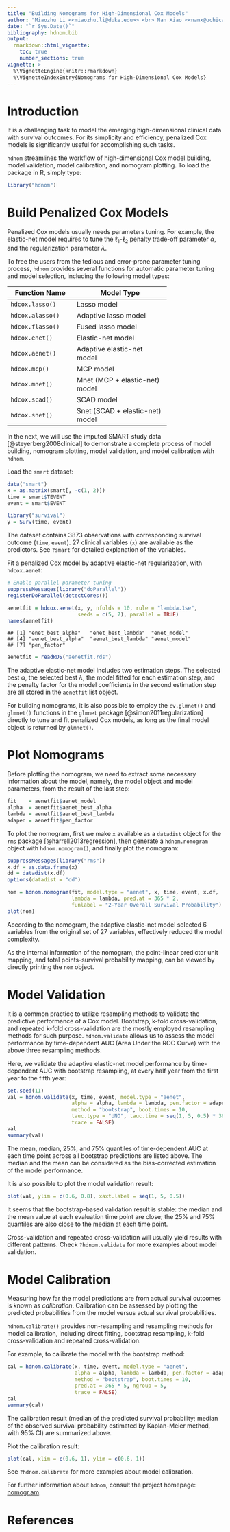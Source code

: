 ```yaml
---
title: "Building Nomograms for High-Dimensional Cox Models"
author: "Miaozhu Li <<miaozhu.li@duke.edu>> <br> Nan Xiao <<nanx@uchicago.edu>>"
date: "`r Sys.Date()`"
bibliography: hdnom.bib
output:
  rmarkdown::html_vignette:
    toc: true
    number_sections: true
vignette: >
  %\VignetteEngine{knitr::rmarkdown}
  %\VignetteIndexEntry{Nomograms for High-Dimensional Cox Models}
---
```


# Introduction

It is a challenging task to model the emerging high-dimensional clinical
data with survival outcomes.
For its simplicity and efficiency, penalized Cox models is significantly
useful for accomplishing such tasks.

`hdnom` streamlines the workflow of high-dimensional Cox model building,
model validation, model calibration, and nomogram plotting.
To load the package in R, simply type:

```r
library("hdnom")
```

# Build Penalized Cox Models

Penalized Cox models usually needs parameters tuning.
For example, the elastic-net model requires to tune the $\ell_1$-$\ell_2$
penalty trade-off parameter $\alpha$, and the regularization parameter
$\lambda$.

To free the users from the tedious and error-prone parameter tuning process,
`hdnom` provides several functions for automatic parameter tuning and
model selection, including the following model types:

+------------------+---------------------------------+
| Function Name    | Model Type                      |
+==================+=================================+
| `hdcox.lasso()`  | Lasso model                     |
+------------------+---------------------------------+
| `hdcox.alasso()` | Adaptive lasso model            |
+------------------+---------------------------------+
| `hdcox.flasso()` | Fused lasso model               |
+------------------+---------------------------------+
| `hdcox.enet()`   | Elastic-net model               |
+------------------+---------------------------------+
| `hdcox.aenet()`  | Adaptive elastic-net model      |
+------------------+---------------------------------+
| `hdcox.mcp()`    | MCP model                       |
+------------------+---------------------------------+
| `hdcox.mnet()`   | Mnet (MCP + elastic-net) model  |
+------------------+---------------------------------+
| `hdcox.scad()`   | SCAD model                      |
+------------------+---------------------------------+
| `hdcox.snet()`   | Snet (SCAD + elastic-net) model |
+------------------+---------------------------------+

In the next, we will use the imputed SMART study data [@steyerberg2008clinical]
to demonstrate a complete process of model building, nomogram plotting,
model validation, and model calibration with `hdnom`.

Load the `smart` dataset:

```r
data("smart")
x = as.matrix(smart[, -c(1, 2)])
time = smart$TEVENT
event = smart$EVENT

library("survival")
y = Surv(time, event)
```

The dataset contains 3873 observations with corresponding survival outcome
(`time`, `event`). 27 clinical variables (`x`) are available as the predictors.
See `?smart` for detailed explanation of the variables.

Fit a penalized Cox model by adaptive elastic-net regularization,
with `hdcox.aenet`:

```r
# Enable parallel parameter tuning
suppressMessages(library("doParallel"))
registerDoParallel(detectCores())

aenetfit = hdcox.aenet(x, y, nfolds = 10, rule = "lambda.1se",
                       seeds = c(5, 7), parallel = TRUE)
names(aenetfit)
```

```
## [1] "enet_best_alpha"   "enet_best_lambda"  "enet_model"
## [4] "aenet_best_alpha"  "aenet_best_lambda" "aenet_model"
## [7] "pen_factor"
```

```r
aenetfit = readRDS("aenetfit.rds")
```

The adaptive elastic-net model includes two estimation steps.
The selected best $\alpha$, the selected best $\lambda$,
the model fitted for each estimation step, and the penalty factor
for the model coefficients in the second estimation step
are all stored in the `aenetfit` list object.

For building nomograms, it is also possible to employ the `cv.glmnet()`
and `glmnet()` functions in the `glmnet` package [@simon2011regularization]
directly to tune and fit penalized Cox models,
as long as the final model object is returned by `glmnet()`.

# Plot Nomograms

Before plotting the nomogram, we need to extract some necessary information
about the model, namely, the model object and model parameters,
from the result of the last step:

```r
fit    = aenetfit$aenet_model
alpha  = aenetfit$aenet_best_alpha
lambda = aenetfit$aenet_best_lambda
adapen = aenetfit$pen_factor
```

To plot the nomogram, first we make `x` available as a `datadist` object
for the `rms` package [@harrell2013regression], then generate a `hdnom.nomogram`
object with `hdnom.nomogram()`, and finally plot the nomogram:

```r
suppressMessages(library("rms"))
x.df = as.data.frame(x)
dd = datadist(x.df)
options(datadist = "dd")

nom = hdnom.nomogram(fit, model.type = "aenet", x, time, event, x.df,
                     lambda = lambda, pred.at = 365 * 2,
                     funlabel = "2-Year Overall Survival Probability")
plot(nom)
```

According to the nomogram, the adaptive elastic-net model selected 6 variables
from the original set of 27 variables, effectively reduced the model complexity.

As the internal information of the nomogram, the point-linear predictor
unit mapping, and total points-survival probability mapping, can be viewed
by directly printing the `nom` object.

# Model Validation

It is a common practice to utilize resampling methods to validate the
predictive performance of a Cox model.
Bootstrap, k-fold cross-validation, and repeated k-fold cross-validation
are the mostly employed resampling methods for such purpose.
`hdnom.validate` allows us to assess the model performance by
time-dependent AUC (Area Under the ROC Curve) with the above three
resampling methods.

Here, we validate the adaptive elastic-net model performance by
time-dependent AUC with bootstrap resampling, at every half year
from the first year to the fifth year:

```r
set.seed(11)
val = hdnom.validate(x, time, event, model.type = "aenet",
                     alpha = alpha, lambda = lambda, pen.factor = adapen,
                     method = "bootstrap", boot.times = 10,
                     tauc.type = "UNO", tauc.time = seq(1, 5, 0.5) * 365,
                     trace = FALSE)
val
summary(val)
```

The mean, median, 25%, and 75% quantiles of time-dependent AUC at each
time point across all bootstrap predictions are listed above.
The median and the mean can be considered as the bias-corrected estimation
of the model performance.

It is also possible to plot the model validation result:

```r
plot(val, ylim = c(0.6, 0.8), xaxt.label = seq(1, 5, 0.5))
```

It seems that the bootstrap-based validation result is stable:
the median and the mean value at each evaluation time point are close;
the 25% and 75% quantiles are also close to the median at each time point.

Cross-validation and repeated cross-validation will usually yield results
with different patterns. Check `?hdnom.validate` for more examples about
model validation.

# Model Calibration

Measuring how far the model predictions are from actual survival outcomes
is known as _calibration_. Calibration can be assessed by plotting the
predicted probabilities from the model versus actual survival probabilities.

`hdnom.calibrate()` provides non-resampling and resampling
methods for model calibration, including direct fitting, bootstrap
resampling, k-fold cross-validation and repeated cross-validation.

For example, to calibrate the model with the bootstrap method:

```r
cal = hdnom.calibrate(x, time, event, model.type = "aenet",
                      alpha = alpha, lambda = lambda, pen.factor = adapen,
                      method = "bootstrap", boot.times = 10,
                      pred.at = 365 * 5, ngroup = 5,
                      trace = FALSE)
cal
summary(cal)
```

The calibration result (median of the predicted survival probability;
median of the observed survival probability estimated by Kaplan-Meier method,
with 95% CI) are summarized above.

Plot the calibration result:

```r
plot(cal, xlim = c(0.6, 1), ylim = c(0.6, 1))
```

See `?hdnom.calibrate` for more examples about model calibration.

For further information about `hdnom`, consult the project homepage:
[nomogr.am](http://nomogr.am).

# References
